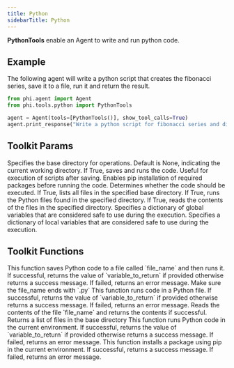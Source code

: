 ```yaml
---
title: Python
sidebarTitle: Python
---
```


**PythonTools** enable an Agent to write and run python code.

## Example

The following agent will write a python script that creates the fibonacci series, save it to a file, run it and return the result.

```python cookbook/tools/python_tools.py
from phi.agent import Agent
from phi.tools.python import PythonTools

agent = Agent(tools=[PythonTools()], show_tool_calls=True)
agent.print_response("Write a python script for fibonacci series and display the result till the 10th number", markdown=True)
```

## Toolkit Params

<ResponseField name="base_dir" type="Path">
  Specifies the base directory for operations. Default is None, indicating the
  current working directory.
</ResponseField>
<ResponseField name="save_and_run" type="bool" default="True">
  If True, saves and runs the code. Useful for execution of scripts after
  saving.
</ResponseField>
<ResponseField name="pip_install" type="bool" default="False">
  Enables pip installation of required packages before running the code.
</ResponseField>
<ResponseField name="run_code" type="bool" default="False">
  Determines whether the code should be executed.
</ResponseField>
<ResponseField name="list_files" type="bool" default="False">
  If True, lists all files in the specified base directory.
</ResponseField>
<ResponseField name="run_files" type="bool" default="False">
  If True, runs the Python files found in the specified directory.
</ResponseField>
<ResponseField name="read_files" type="bool" default="False">
  If True, reads the contents of the files in the specified directory.
</ResponseField>
<ResponseField name="safe_globals" type="dict">
  Specifies a dictionary of global variables that are considered safe to use
  during the execution.
</ResponseField>
<ResponseField name="safe_locals" type="dict">
  Specifies a dictionary of local variables that are considered safe to use
  during the execution.
</ResponseField>

## Toolkit Functions

<ResponseField name="save_to_file_and_run">
  This function saves Python code to a file called `file_name` and then runs it.
  If successful, returns the value of `variable_to_return` if provided otherwise
  returns a success message. If failed, returns an error message. Make sure the
  file_name ends with `.py`
</ResponseField>
<ResponseField name="run_python_file_return_variable">
  This function runs code in a Python file. If successful, returns the value of
  `variable_to_return` if provided otherwise returns a success message. If
  failed, returns an error message.
</ResponseField>
<ResponseField name="read_file">
  Reads the contents of the file `file_name` and returns the contents if
  successful.
</ResponseField>
<ResponseField name="list_files">
  Returns a list of files in the base directory
</ResponseField>
<ResponseField name="run_python_code">
  This function runs Python code in the current environment. If successful,
  returns the value of `variable_to_return` if provided otherwise returns a
  success message. If failed, returns an error message.
</ResponseField>
<ResponseField name="pip_install_package">
  This function installs a package using pip in the current environment. If
  successful, returns a success message. If failed, returns an error message.
</ResponseField>
